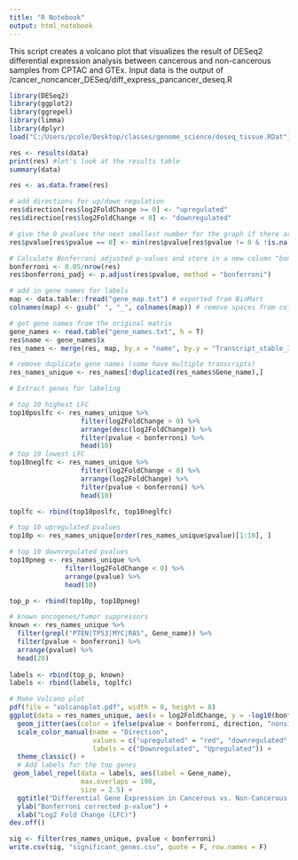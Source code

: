 ```yaml
---
title: "R Notebook"
output: html_notebook
---
```


This script creates a volcano plot that visualizes the result of DESeq2 differential expression analysis between cancerous and non-cancerous samples from CPTAC and GTEx. Input data is the output of /cancer_noncancer_DESeq/diff_express_pancancer_deseq.R

```r
library(DESeq2)
library(ggplot2)
library(ggrepel)
library(limma)
library(dplyr)
load("C:/Users/pcole/Desktop/classes/genome_science/deseq_tissue.RDat") # results of DESEq2
```

```r
res <- results(data)
print(res) #let's look at the results table
summary(data)
```

```r
res <- as.data.frame(res)

# add directions for up/down regulation
res$direction[res$log2FoldChange >= 0] <- "upregulated"
res$direction[res$log2FoldChange < 0] <- "downregulated"

# give the 0 pvalues the next smallest number for the graph if there are any
res$pvalue[res$pvalue == 0] <- min(res$pvalue[res$pvalue != 0 & !is.na(res$pvalue)])

# Calculate Bonferroni adjusted p-values and store in a new column "bonferroni_padj"
bonferroni <- 0.05/nrow(res)
res$bonferroni_padj <- p.adjust(res$pvalue, method = "bonferroni")

# add in gene names for labels
map <- data.table::fread("gene_map.txt") # exported from BioMart
colnames(map) <- gsub(" ", "_", colnames(map)) # remove spaces from colnames

# get gene names from the original matrix
gene_names <- read.table("gene_names.txt", h = T)
res$name <- gene_names$x
res_names <- merge(res, map, by.x = "name", by.y = "Transcript_stable_ID_version")

# remove duplicate gene names (some have multiple transcripts)
res_names_unique <- res_names[!duplicated(res_names$Gene_name),]

# Extract genes for labeling

# top 10 highest LFC
top10poslfc <- res_names_unique %>%
                  filter(log2FoldChange > 0) %>%
                  arrange(desc(log2FoldChange)) %>%
                  filter(pvalue < bonferroni) %>%
                  head(10)
# top 10 lowest LFC
top10neglfc <- res_names_unique %>%
                  filter(log2FoldChange < 0) %>%
                  arrange(log2FoldChange) %>%
                  filter(pvalue < bonferroni) %>%
                  head(10)

toplfc <- rbind(top10poslfc, top10neglfc)

# top 10 upregulated pvalues
top10p <- res_names_unique[order(res_names_unique$pvalue)[1:10], ]

# top 10 downregulated pvalues
top10pneg <- res_names_unique %>%
              filter(log2FoldChange < 0) %>%
              arrange(pvalue) %>%
              head(10)

top_p <- rbind(top10p, top10pneg)

# known oncogenes/tumor suppressors
known <- res_names_unique %>% 
  filter(grepl("PTEN|TP53|MYC|RAS", Gene_name)) %>%
  filter(pvalue < bonferroni) %>%
  arrange(pvalue) %>%
  head(20)
  
labels <- rbind(top_p, known)
labels <- rbind(labels, toplfc)

```


```r

# Make Volcano plot
pdf(file = "volcanoplot.pdf", width = 8, height = 8)
ggplot(data = res_names_unique, aes(x = log2FoldChange, y = -log10(bonferroni_padj))) +
  geom_jitter(aes(color = ifelse(pvalue < bonferroni, direction, "nonsignificant")), size = .75) +
  scale_color_manual(name = "Direction", 
                     values = c("upregulated" = "red", "downregulated" = "blue"), 
                     labels = c("Downregulated", "Upregulated")) +
  theme_classic() +
  # Add labels for the top genes
 geom_label_repel(data = labels, aes(label = Gene_name), 
                  max.overlaps = 100,
                  size = 2.5) +
  ggtitle("Differential Gene Expression in Cancerous vs. Non-Cancerous Samples") +
  ylab("Bonferroni corrected p-value") +
  xlab("Log2 Fold Change (LFC)")
dev.off()
```


```r
sig <- filter(res_names_unique, pvalue < bonferroni)
write.csv(sig, "significant_genes.csv", quote = F, row.names = F)
```

